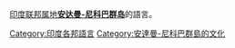 [[印度|印度]][[联邦属地|联邦属地]]'''[[安达曼-尼科巴群岛|安达曼-尼科巴群岛]]'''的語言。

[[Category:印度各邦語言|Category:印度各邦語言]]
[[Category:安達曼-尼科巴群島的文化|Category:安達曼-尼科巴群島的文化]]